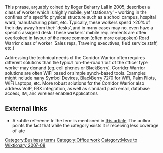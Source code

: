{{Refimprove|date=August 2007}}
{{Cleanup|date=August 2007}}
{{tone}}
{{Wikify|date=August 2007}}
{{dict}}

This phrase, arguably coined by Roger Beharry Lall in 2005, describes a class of worker which is highly mobile, yet 'stationary' - working in the confines of a specific physical structure such as a school campus, hospital ward, manufacturing plant, etc.   Typically, these workers spend >20% of their day away from their 'desks', and in many cases may not even have a specific assigned desk.   These workers' mobile requirements are often overlooked in favour of the more common (often more outspoken) Road Warrior class of worker (Sales reps, Traveling executives, field service staff, etc.) 

Addressing the technical needs of the Corridor Warrior often requires different solutions than the typical 'on-the-road'/'out of the office' type worker may demand (eg. cell phones or BlackBerry).  Corridor Warrior solutions are often WiFi based or simple synch-based tools. Examples might include many Symbol Devices, BlackBerry 7270 for WiFi, Palm Pilots, WiFi Laptops, etc.
More robust solutions for the Corridor Warrior also address VoIP, PBX integration, as well as standard push email, database access, IM, and wireless enabled Applications

==External links==
* A subtle reference to the term is mentioned in [http://www.voicecon.com/enews/2007/07/24/issue-183-hidden-cellphone-users/ this article].  The author points the fact that while the category exists it is receiving less coverage of late

[[Category:Business terms]]
[[Category:Office work]]

[[Category:Move to Wiktionary 2007-08]]